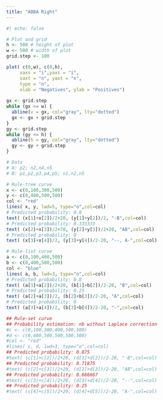```yaml
---
title: "ABBA Right"
---
```



```r
#| echo: false

# Plot and grid
h <- 500 # height of plot
w <- 500 # width of plot
grid.step <- 100

plot( c(0,w), c(0,h),  
     xaxs = "i",yaxs = "i",
     xaxt = "n", yaxt = "n",
     type = "n",
     xlab = "Negatives", ylab = "Positives")
     
gx <- grid.step
while (gx <= w) {
  abline(v = gx, col="gray", lty="dotted")
  gx <- gx + grid.step
}
gy <- grid.step
while (gy <= h) {
  abline(h = gy, col="gray", lty="dotted")
  gy <- gy + grid.step
}

# Data
# A: p2; n2,n4,n5
# B: p1,p2,p3,p4,p5; n1,n2,n5

# Rule-tree curve
x <- c(0,100,300,500)
y <- c(0,400,500,500)
col <- "red"
lines( x, y, lwd=5, type="o",col=col)
# Predicted probability: 0.8
text( (x[1]+x[2])/2+20, (y[1]+y[2])/2, "-B",col=col)
# Predicted probability: 0.333333
text( (x[2]+x[3])/2+70, (y[2]+y[3])/2+20, "AB",col=col)
# Predicted probability: 0
text( (x[3]+x[4])/2, (y[3]+y[4])/2-20, "--, A-",col=col)

# Rule-list curve
a <- c(0,100,400,500)
b <- c(0,400,500,500)
col <- "blue"
lines( a, b, lwd=3, type="o",col=col)
# Predicted probability: 0.8
text( (a[1]+a[2])/2+20, (b[1]+b[2])/2-20, "B",col=col)
# Predicted probability: 0.25
text( (a[2]+a[3])/2, (b[2]+b[3])/2-20, "A",col=col)
# Predicted probability: 0
text( (a[3]+a[4])/2, (b[3]+b[4])/2-20, "-",col=col)

## Rule-set curve
## Probability estimation: nb without Laplace correction
#c <- c(0,100,300,400,500,500)
#d <- c(0,400,500,500,500,500)
#col <- "red"
#lines( c, d, lwd=3, type="o",col=col)
## Predicted probability: 0.875
#text( (c[1]+c[2])/2+20, (d[1]+d[2])/2-20, "-B",col=col)
## Predicted probability: 0.71875
#text( (c[2]+c[3])/2+20, (d[2]+d[3])/2-20, "AB",col=col)
## Predicted probability: 0.666667
#text( (c[3]+c[4])/2+20, (d[3]+d[4])/2-20, "--",col=col)
## Predicted probability: 0.25
#text( (c[4]+c[5])/2+20, (d[4]+d[5])/2-20, "A-",col=col)

```